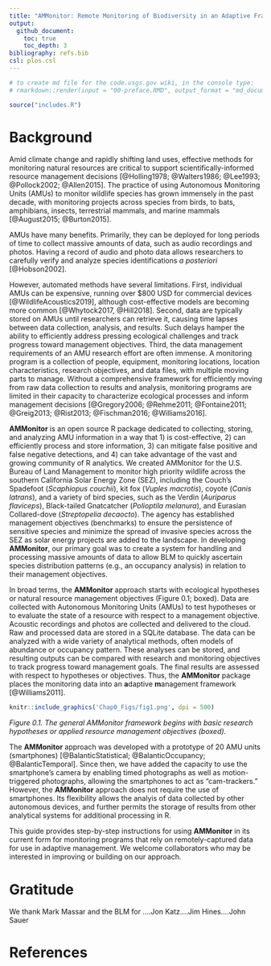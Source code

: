 ```yaml
---
title: "AMMonitor: Remote Monitoring of Biodiversity in an Adaptive Framework"
output:
  github_document:
    toc: true
    toc_depth: 3
bibliography: refs.bib
csl: plos.csl
---
```


```r
# to create md file for the code.usgs.gov wiki, in the console type:
# rmarkdown::render(input = "00-preface.RMD", output_format = "md_document", output_file = "Chapter 00 - Motivation and Gratitude.md")

```



```r
source("includes.R")
```


# Background

Amid climate change and rapidly shifting land uses, effective methods for monitoring natural resources are critical to support scientifically-informed resource management decisions [@Holling1978; @Walters1986; @Lee1993; @Pollock2002; @Allen2015]. The practice of using Autonomous Monitoring Units (AMUs) to monitor wildlife species has grown immensely in the past decade, with monitoring projects across species from birds, to bats, amphibians, insects, terrestrial mammals, and marine mammals [@August2015; @Burton2015].

AMUs have many benefits. Primarily, they can be deployed for long periods of time to collect massive amounts of data, such as audio recordings and photos. Having a record of audio and photo data allows researchers to carefully verify and analyze species identifications *a posteriori* [@Hobson2002]. 

However, automated methods have several limitations. First, individual AMUs can be expensive, running over $800 USD for commercial devices [@WildlifeAcoustics2019], although cost-effective models are becoming more common [@Whytock2017, @Hill2018]. Second, data are typically stored on AMUs until researchers can retrieve it, causing time lapses between data collection, analysis, and results. Such delays hamper the ability to efficiently address pressing ecological challenges and track progress toward management objectives. Third, the data management requirements of an AMU research effort are often immense. A monitoring program is a collection of people, equipment, monitoring locations, location characteristics, research objectives, and data files, with multiple moving parts to manage. Without a comprehensive framework for efficiently moving from raw data collection to results and analysis, monitoring programs are limited in their capacity to characterize ecological processes and inform management decisions [@Gregory2006; @Rehme2011; @Fontaine2011; @Greig2013; @Rist2013; @Fischman2016; @Williams2016]. 

**AMMonitor** is an open source R package dedicated to collecting, storing, and analyzing AMU information in a way that 1) is cost-effective, 2) can efficiently process and store information, 3) can mitigate false positive and false negative detections, and 4) can take advantage of the vast and growing community of R analytics.  We created AMMonitor for the U.S. Bureau of Land Management to monitor high priority wildlife across the southern California Solar Energy Zone (SEZ), including the Couch’s Spadefoot (*Scaphiopus couchii*), kit fox (*Vuples macrotis*), coyote (*Canis latrans*), and a variety of bird species, such as the Verdin (*Auriparus flaviceps*), Black-tailed Gnatcatcher (*Polioptila melanura*), and Eurasian Collared-dove (*Streptopelia decaocto*).  The agency has established management objectives (benchmarks) to ensure the persistence of sensitive species and minimize the spread of invasive species across the SEZ as solar energy projects are added to the landscape.   In developing **AMMonitor**, our primary goal was to create a system for handling and processing massive amounts of data to allow BLM to quickly ascertain species distribution patterns (e.g., an occupancy analysis) in relation to their management objectives.  

In broad terms, the **AMMonitor** approach starts with ecological hypotheses or natural resource management objectives (Figure 0.1; boxed).  Data are collected with Autonomous Monitoring Units (AMUs) to test hypotheses or to evaluate the state of a resource with respect to a management objective.  Acoustic recordings and photos are collected and delivered to the cloud.  Raw and processed data are stored in a SQLite database. The data can be analyzed with a wide variety of analytical methods, often models of abundance or occupancy pattern. These analyses can be stored, and resulting outputs can be compared with research and monitoring objectives to track progress toward management goals. The final results are assessed with respect to hypotheses or objectives. Thus, the **AMMonitor** package places the monitoring data into an **a**daptive **m**anagement framework  [@Williams2011].

```r

knitr::include_graphics('Chap0_Figs/fig1.png', dpi = 500)
```


*Figure 0.1.  The general AMMonitor framework begins with basic research hypotheses or applied resource management objectives (boxed).*

The **AMMonitor** approach was developed with a prototype of 20 AMU units (smartphones) [@BalanticStatistical; @BalanticOccupancy; @BalanticTemporal].  Since then, we have added the capacity to use the smartphone’s camera by enabling timed photographs as well as motion-triggered photographs, allowing the smartphones to act as “cam-trackers.” However, the **AMMonitor** approach does not require the use of smartphones.  Its flexibility allows the analyis of data collected by other autonomous devices, and further permits the storage of results from other analytical systems for additional processing in R. 

This guide provides step-by-step instructions for using **AMMonitor** in its current form for monitoring programs that rely on remotely-captured data for use in adaptive management.   We welcome collaborators who may be interested in improving or building on our approach.


# Gratitude

We thank Mark Massar and the BLM for ....Jon Katz....Jim Hines....John Sauer





# References
